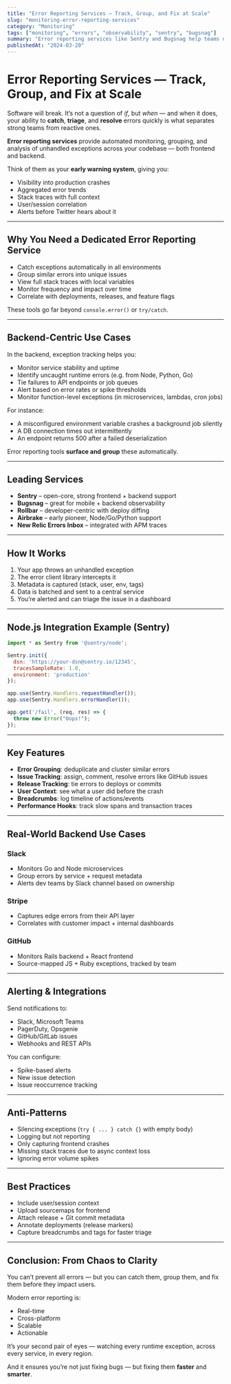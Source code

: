 ```yaml
---
title: "Error Reporting Services — Track, Group, and Fix at Scale"
slug: "monitoring-error-reporting-services"
category: "Monitoring"
tags: ["monitoring", "errors", "observability", "sentry", "bugsnag"]
summary: "Error reporting services like Sentry and Bugsnag help teams detect, group, and resolve runtime issues in real-time. Learn how they work and how to integrate them in both frontend and backend stacks."
publishedAt: "2024-03-20"
---
```


# Error Reporting Services — Track, Group, and Fix at Scale

Software will break. It’s not a question of *if*, but *when* — and when it does, your ability to **catch**, **triage**, and **resolve** errors quickly is what separates strong teams from reactive ones.

**Error reporting services** provide automated monitoring, grouping, and analysis of unhandled exceptions across your codebase — both frontend and backend.

Think of them as your **early warning system**, giving you:
- Visibility into production crashes
- Aggregated error trends
- Stack traces with full context
- User/session correlation
- Alerts before Twitter hears about it

---

## Why You Need a Dedicated Error Reporting Service

- Catch exceptions automatically in all environments
- Group similar errors into unique issues
- View full stack traces with local variables
- Monitor frequency and impact over time
- Correlate with deployments, releases, and feature flags

These tools go far beyond `console.error()` or `try/catch`.

---

## Backend-Centric Use Cases

In the backend, exception tracking helps you:
- Monitor service stability and uptime
- Identify uncaught runtime errors (e.g. from Node, Python, Go)
- Tie failures to API endpoints or job queues
- Alert based on error rates or spike thresholds
- Monitor function-level exceptions (in microservices, lambdas, cron jobs)

For instance:
- A misconfigured environment variable crashes a background job silently
- A DB connection times out intermittently
- An endpoint returns 500 after a failed deserialization

Error reporting tools **surface and group** these automatically.

---

## Leading Services

- **Sentry** – open-core, strong frontend + backend support
- **Bugsnag** – great for mobile + backend observability
- **Rollbar** – developer-centric with deploy diffing
- **Airbrake** – early pioneer, Node/Go/Python support
- **New Relic Errors Inbox** – integrated with APM traces

---

## How It Works

1. Your app throws an unhandled exception
2. The error client library intercepts it
3. Metadata is captured (stack, user, env, tags)
4. Data is batched and sent to a central service
5. You’re alerted and can triage the issue in a dashboard

---

## Node.js Integration Example (Sentry)

```js
import * as Sentry from '@sentry/node';

Sentry.init({
  dsn: 'https://your-dsn@sentry.io/12345',
  tracesSampleRate: 1.0,
  environment: 'production'
});

app.use(Sentry.Handlers.requestHandler());
app.use(Sentry.Handlers.errorHandler());

app.get('/fail', (req, res) => {
  throw new Error("Oops!");
});
```

---

## Key Features

- **Error Grouping**: deduplicate and cluster similar errors
- **Issue Tracking**: assign, comment, resolve errors like GitHub issues
- **Release Tracking**: tie errors to deploys or commits
- **User Context**: see what a user did before the crash
- **Breadcrumbs**: log timeline of actions/events
- **Performance Hooks**: track slow spans and transaction traces

---

## Real-World Backend Use Cases

### Slack

- Monitors Go and Node microservices
- Group errors by service + request metadata
- Alerts dev teams by Slack channel based on ownership

### Stripe

- Captures edge errors from their API layer
- Correlates with customer impact + internal dashboards

### GitHub

- Monitors Rails backend + React frontend
- Source-mapped JS + Ruby exceptions, tracked by team

---

## Alerting & Integrations

Send notifications to:
- Slack, Microsoft Teams
- PagerDuty, Opsgenie
- GitHub/GitLab issues
- Webhooks and REST APIs

You can configure:
- Spike-based alerts
- New issue detection
- Issue reoccurrence tracking

---

## Anti-Patterns

- Silencing exceptions (`try { ... } catch {}` with empty body)
- Logging but not reporting
- Only capturing frontend crashes
- Missing stack traces due to async context loss
- Ignoring error volume spikes

---

## Best Practices

- Include user/session context
- Upload sourcemaps for frontend
- Attach release + Git commit metadata
- Annotate deployments (release markers)
- Capture breadcrumbs and tags for faster triage

---

## Conclusion: From Chaos to Clarity

You can’t prevent all errors — but you can catch them, group them, and fix them before they impact users.

Modern error reporting is:
- Real-time
- Cross-platform
- Scalable
- Actionable

It’s your second pair of eyes — watching every runtime exception, across every service, in every region.

And it ensures you’re not just fixing bugs — but fixing them **faster** and **smarter**.

